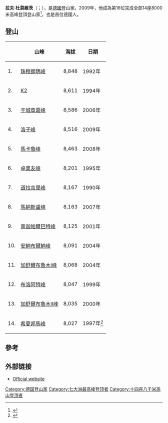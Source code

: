 {{noteTA
|1 = zh-cn:珠穆朗玛峰; zh-hk:珠穆朗瑪峰; zh-tw:聖母峰; zh-sg:珠穆朗玛峰
}}
'''拉夫·杜莫維茨'''（{{lang-de|Ralf Dujmovits}}；{{bd|1961年|12月5日}}），是[[德國|德國]]登山家。2009年，他成為第16位完成全部14座8000米高峰登頂登山家<ref name=lowa>{{cite web|url=http://www.lowa.de/en/about-lowa/pro-team/ralf-dujmovits.html|title=Ralf Dujmovits|publisher=LOWA.de|accessdate=2 April 2014|deadurl=yes|archiveurl=https://web.archive.org/web/20140407092824/http://www.lowa.de/en/about-lowa/pro-team/ralf-dujmovits.html|archivedate=2014年4月7日}}</ref>，也是首位德國人。

==登山==
{| class="wikitable"
|-
! ||山峰 || 海拔 || 日期
|-
|1. || [[珠穆朗瑪峰|珠穆朗瑪峰]] || 8,848 || 1992年
|-
|2. || [[K2|K2]] || 8,611 || 1994年
|-
|3. || [[干城章嘉峰|干城章嘉峰]] || 8,586 || 2006年
|-
|4. || [[洛子峰|洛子峰]] || 8,516 || 2009年
|-
|5. || [[馬卡魯峰|馬卡魯峰]] || 8,463 || 2008年
|-
|6. || [[卓奧友峰|卓奧友峰]] || 8,201 || 1995年
|-
|7. || [[道拉吉里峰|道拉吉里峰]] || 8,167 || 1990年
|-
|8. || [[馬納斯盧峰|馬納斯盧峰]] || 8,163 || 2007年
|-
|9. || [[南迦帕爾巴特峰|南迦帕爾巴特峰]] || 8,125 || 2001年
|-
|10. || [[安納布爾納峰|安納布爾納峰]] || 8,091 || 2004年
|-
|11. || [[加舒爾布魯木I峰|加舒爾布魯木I峰]] || 8,068 || 2004年
|-
|12. || [[布洛阿特峰|布洛阿特峰]] || 8,047 || 1999年
|-
|13. || [[加舒爾布魯木II峰|加舒爾布魯木II峰]] || 8,035 || 2000年
|-
|14. || [[希夏邦馬峰|希夏邦馬峰]] || 8,027 || 1997年<ref name=8000ers>{{cite web|url=http://www.8000ers.com/cms/de/article-archive/179-gerlinde-and-ralf-summited-lhotse.html|publisher=8000ers.com|last=Jurgalski|first=E.|date=20 May 2009|title=Gerlinde and Ralf summited Lhotse|accessdate=2 April 2014|archive-date=2020-06-26|archive-url=https://web.archive.org/web/20200626070857/http://www.8000ers.com/cms/de/article-archive/179-gerlinde-and-ralf-summited-lhotse.html|dead-url=no}}</ref>
|}

==參考==
{{reflist}}

==外部链接==
*[http://www.ralf-dujmovits.de/ Official website] {{Wayback|url=http://www.ralf-dujmovits.de/ |date=20181013082617 }}

{{Authority control}}

{{DEFAULTSORT:Dujmovits, Ralf}}
[[Category:德国登山家|Category:德国登山家]]
[[Category:七大洲最高峰登顶者|Category:七大洲最高峰登顶者]]
[[Category:十四座八千米高山登顶者|Category:十四座八千米高山登顶者]]
